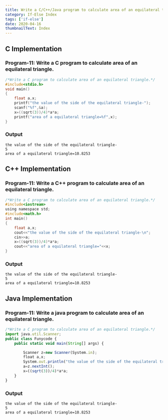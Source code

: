 ```yaml
---
title: Write a C/C++/Java program to calculate area of an equilateral triangle.
category: If-Else Index
tags: ['if-else']
date: 2020-04-16
thumbnailText: Index
---
```


## C Implementation
### Program-11: Write a C program to calculate area of an equilateral triangle.
```c
/*Write a C program to calculate area of an equilateral triangle.*/
#include<stdio.h>
void main()
{
    float a,x;
    printf("the value of the side of the equilateral triangle-");
    scanf("%f",&a);
    x=((sqrt(3))/4)*a*a;
    printf("area of a equilateral triangle=%f",x);
}
```
### Output
```
the value of the side of the equilateral triangle-
5
area of a equilateral triangle=10.8253
```

## C++ Implementation
### Program-11: Write a C++ program to calculate area of an equilateral triangle.
```c
/*Write a C program to calculate area of an equilateral triangle.*/
#include<iostream>
using namespace std;
#include<math.h>
int main()
{
    float a,x;
    cout<<"the value of the side of the equilateral triangle-\n";
    cin>>a;
    x=((sqrt(3))/4)*a*a;
    cout<<"area of a equilateral triangle="<<x;
}
```
### Output
```
the value of the side of the equilateral triangle-
5
area of a equilateral triangle=10.8253
```

## Java Implementation
### Program-11: Write a java program to calculate area of an equilateral triangle.
```js
/*Write a C program to calculate area of an equilateral triangle.*/
import java.util.Scanner;
public class Funycode {
    public static void main(String[] args) {

        Scanner z=new Scanner(System.in);
        float a,x;
        System.out.println("the value of the side of the equilateral triangle-\n");
        a=z.nextInt();
        x=((sqrt(3))/4)*a*a;
    }
}
```
### Output
```
the value of the side of the equilateral triangle-
5
area of a equilateral triangle=10.8253
```
